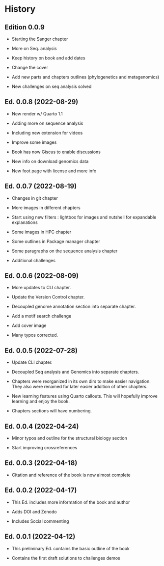 # History {.unnumbered}

## Edition 0.0.9

- Starting the Sanger chapter

- More on Seq. analysis

- Keep history on book and add dates

- Change the cover

- Add new parts and chapters outlines (phylogenetics and metagenomics)

- New challenges on seq analysis solved


## Ed. 0.0.8 (2022-08-29)

- New render w/ Quarto 1.1

- Adding more on sequence analysis

- Including new extension for videos

- Improve some images

- Book has now Giscus to enable discussions

- New info on download genomics data

- New foot page with license and more info
  
## Ed. 0.0.7 (2022-08-19)

- Changes in git chapter
  
- More images in different chapters

- Start using new filters : lightbox for images and nutshell for expandable explanations

- Some images in HPC chapter

- Some outlines in Package manager chapter

- Some paragraphs on the sequence analysis chapter

- Additional challenges

## Ed. 0.0.6 (2022-08-09)

- More updates to CLI chapter.

- Update the Version Control chapter.
  
- Decoupled genome annotation section into separate chapter.

- Add a motif search challenge

- Add cover image

- Many typos corrected.
  
## Ed. 0.0.5 (2022-07-28)

- Update CLI chapter.

- Decoupled Seq analysis and Genomics into separate chapters.

- Chapters were reorganized in its own dirs to make easier navigation. They also were renamed for later easier addition of other chapters.

- New learning features using Quarto callouts. This will hopefully improve learning and enjoy the book.

- Chapters sections will have numbering.
  
## Ed. 0.0.4 (2022-04-24)

- Minor typos and outline for the structural biology section

- Start improving crossreferences

## Ed. 0.0.3 (2022-04-18)

- Citation and reference of the book is now almost complete

## Ed. 0.0.2 (2022-04-17)

- This Ed. includes more information of the book and author

- Adds DOI and Zenodo

- Includes Social commenting

## Ed. 0.0.1 (2022-04-12)

- This preliminary Ed. contains the basic outline of the book

- Contains the first draft solutions to challenges demos
